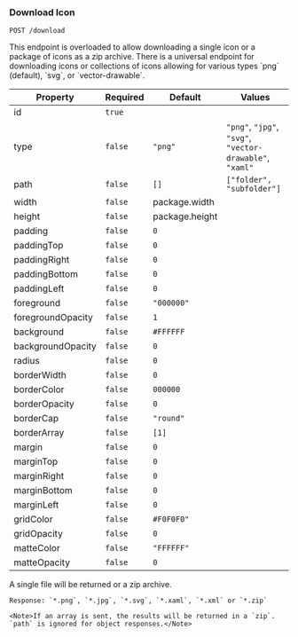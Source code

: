 ### Download Icon

```
POST /download
```

<Tabs>
  <Tab title='Description'>
    This endpoint is overloaded to allow downloading a single icon or a package of icons as a zip archive.
  </Tab>
  <Tab title='Request'>
    There is a universal endpoint for downloading icons or collections of icons allowing for various types `png` (default), `svg`, or `vector-drawable`.

| Property          | Required | Default        | Values                                |
| ------------------|----------|----------------|---------------------------------------|
| id                | `true`   |                |                                       |
| type              | `false`  | `"png"`        | `"png"`, `"jpg"`, `"svg"`, `"vector-drawable"`, `"xaml"` |
| path              | `false`  | `[]`           | `["folder", "subfolder"]`                     |
| width             | `false`  | package.width  |  |
| height            | `false`  | package.height |  |
| padding           | `false`  | `0`            |  |
| paddingTop        | `false`  | `0`            |  |
| paddingRight      | `false`  | `0`            |  |
| paddingBottom     | `false`  | `0`            |  |
| paddingLeft       | `false`  | `0`            |  |
| foreground        | `false`  | `"000000"`     |  |
| foregroundOpacity | `false`  | `1`            |  |
| background        | `false`  | `#FFFFFF`      |  |
| backgroundOpacity | `false`  | `0`            |  |
| radius            | `false`  | `0`            |  |
| borderWidth       | `false`  | `0`            |  |
| borderColor       | `false`  | `000000`       |  |
| borderOpacity     | `false`  | `0`            |  |
| borderCap         | `false`  | `"round"`      |  |
| borderArray       | `false`  | `[1]`          |  |
| margin            | `false`  | `0`            |  |
| marginTop         | `false`  | `0`            |  |
| marginRight       | `false`  | `0`            |  |
| marginBottom      | `false`  | `0`            |  |
| marginLeft        | `false`  | `0`            |  |
| gridColor         | `false`  | `#F0F0F0"`     |  |
| gridOpacity       | `false`  | `0`            |  |
| matteColor        | `false`  | `"FFFFFF"`     |  |
| matteOpacity      | `false`  | `0`            |  |

  </Tab>
  <Tab title='Response'>
    A single file will be returned or a zip archive.

    Response: `*.png`, `*.jpg`, `*.svg`, `*.xaml`, `*.xml` or `*.zip`

    <Note>If an array is sent, the results will be returned in a `zip`. `path` is ignored for object responses.</Note>
  </Tab>
</Tabs>